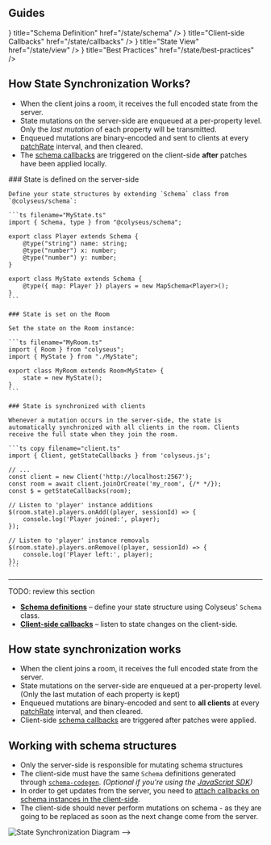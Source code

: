 
## Guides

<Cards>
    <Cards.Card icon={<FileBinaryIcon />} title="Schema Definition" href="/state/schema" />
    <Cards.Card icon={<CodeSquareIcon />} title="Client-side Callbacks" href="/state/callbacks" />
    <Cards.Card icon={<EyeIcon />} title="State View" href="/state/view" />
    <Cards.Card icon={<StarIcon />} title="Best Practices" href="/state/best-practices" />
</Cards>

## How State Synchronization Works?

- When the client joins a room, it receives the full encoded state from the server.
- State mutations on the server-side are enqueued at a per-property level. Only the _last mutation_ of each property will be transmitted.
- Enqueued mutations are binary-encoded and sent to clients at every [patchRate](/server/room/#patchrate-number) interval, and then cleared.
- The [schema callbacks](/state/callbacks) are triggered on the client-side **after** patches have been applied locally.

<Steps>
	### State is defined on the server-side

    Define your state structures by extending `Schema` class from `@colyseus/schema`:

    ```ts filename="MyState.ts"
    import { Schema, type } from "@colyseus/schema";

    export class Player extends Schema {
        @type("string") name: string;
        @type("number") x: number;
        @type("number") y: number;
    }

    export class MyState extends Schema {
        @type({ map: Player }) players = new MapSchema<Player>();
    }
    ```

    ### State is set on the Room

    Set the state on the Room instance:

    ```ts filename="MyRoom.ts"
    import { Room } from "colyseus";
    import { MyState } from "./MyState";

    export class MyRoom extends Room<MyState> {
        state = new MyState();
    }
    ```

    ### State is synchronized with clients

    Whenever a mutation occurs in the server-side, the state is automatically synchronized with all clients in the room. Clients receive the full state when they join the room.

    ```ts copy filename="client.ts"
    import { Client, getStateCallbacks } from 'colyseus.js';

    // ...
    const client = new Client('http://localhost:2567');
    const room = await client.joinOrCreate('my_room', {/* */});
    const $ = getStateCallbacks(room);

    // Listen to 'player' instance additions
    $(room.state).players.onAdd((player, sessionId) => {
        console.log('Player joined:', player);
    });

    // Listen to 'player' instance removals
    $(room.state).players.onRemove((player, sessionId) => {
        console.log('Player left:', player);
    });
    ```

</Steps>

---

TODO: review this section

- [**Schema definitions**](/state/schema) – define your state structure using Colyseus' `Schema` class.
- [**Client-side callbacks**](/state/callbacks) – listen to state changes on the client-side.

## How state synchronization works

- When the client joins a room, it receives the full encoded state from the server.
- State mutations on the server-side are enqueued at a per-property level. (Only the last mutation of each property is kept)
- Enqueued mutations are binary-encoded and sent to **all clients** at every [patchRate](/server/room/#patchrate-number) interval, and then cleared.
- Client-side [schema callbacks](/state/callbacks) are triggered after patches were applied.

## Working with schema structures

- Only the server-side is responsible for mutating schema structures
- The client-side must have the same `Schema` definitions generated through [`schema-codegen`](#client-side-schema-generation). _(Optional if you're using the [JavaScript SDK](/getting-started/javascript-client/))_
- In order to get updates from the server, you need to [attach callbacks on schema instances in the client-side](/state/callbacks).
- The client-side should never perform mutations on schema - as they are going to be replaced as soon as the next change come from the server.

![State Synchronization Diagram](/diagrams/state-sync.png) -->
